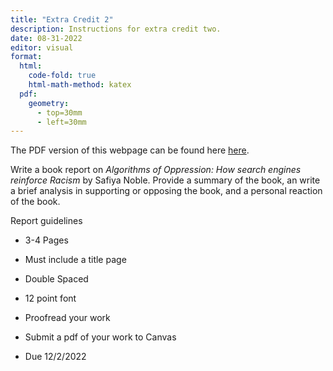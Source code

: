 ```yaml
---
title: "Extra Credit 2"
description: Instructions for extra credit two.
date: 08-31-2022
editor: visual
format:
  html: 
    code-fold: true
    html-math-method: katex
  pdf:
    geometry: 
      - top=30mm
      - left=30mm
---
```


The PDF version of this webpage can be found here [here](exc2.pdf).

Write a book report on *Algorithms of Oppression: How search engines reinforce Racism* by Safiya Noble. Provide a summary of the book, an write a brief analysis in supporting or opposing the book, and a personal reaction of the book.

Report guidelines

-   3-4 Pages

-   Must include a title page

-   Double Spaced

-   12 point font

-   Proofread your work

-   Submit a pdf of your work to Canvas

-   Due 12/2/2022
